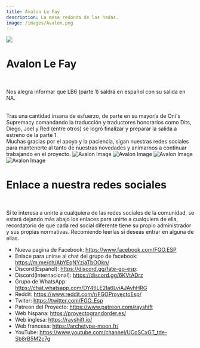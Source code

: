 ```yaml
---
title: Avalon Le Fay
description: La mesa redonda de las hadas.
image: /images/Avalon.png
---
```



<Image
  width={2688}
  height={1252}
  src="/images/avalon.webp"
  className="specialHero "
/>

<Container>

# Avalon Le Fay

<br />

Nos alegra informar que LB6 (parte 1) saldrá en español con su salida en NA.

<br />
Tras una cantidad insana de esfuerzo, de parte en su mayoría de Oni's Supremacy comandando
la traducción y traductores honorarios como Dits, Diego, Joel y Red (entre otros)
se logró finalizar y preparar la salida a estreno de la parte 1.

<br />
Muchas gracias por el apoyo y la paciencia, sigan nuestras redes sociales para mantenerte
al tanto de nuestras novedades y animarnos a continuar trabajando en el proyecto.
</Container>

<Carousel>
  <img
    className="panel pointer-events-none"
    src="/images/avalon/1.jpg"
    alt="Avalon Image"
  />
  <img
    className="panel pointer-events-none"
    src="/images/avalon/2.jpg"
    alt="Avalon Image"
  />
  <img
    className="panel pointer-events-none"
    src="/images/avalon/3.jpg"
    alt="Avalon Image"
  />
  <img
    className="panel pointer-events-none"
    src="/images/avalon/4.jpg"
    alt="Avalon Image"
  />
</Carousel>

<Container>
<br />

# Enlace a nuestra redes sociales

<br />

Sí te interesa a unirte a cualquiera de las redes sociales de la comunidad, se estará dejando más abajo los enlaces para unirte a cualquiera de ella, recordatorio de que cada red social diferente tiene su propio administrador y sus propias normativas. Recomiendo leerlas sí deseas entrar en alguna de ellas.

- Nueva pagina de Facebook: https://www.facebook.com/FGO.ESP
- Enlace para unirse al chat del grupo de facebook: https://m.me/ch/AbYEqNYziaTbOOkn/
- Discord(Español): https://discord.gg/fate-go-esp:
- Discord(Internacional): https://discord.gg/6KVtADrz
- Grupo de WhatsApp: https://chat.whatsapp.com/DY4tILE2Ia6LviAJAvhHRG
- Reddit: https://www.reddit.com/r/FGOProyectoEsp/
- Twiter: https://twitter.com/FGO_Esp
- Patreon del Proyecto: https://www.patreon.com/rayshift
- Web hispana: https://proyectograndorder.es/
- Web inglesa: https://rayshift.io/
- Web francesa: https://archetype-moon.fr/
- YouTube:
  https://www.youtube.com/channel/UCoSCxGT_tde-Sb8rB5M2c7g

<br />

<Comments
  category="Avalon Le Fae"
  categoryId="DIC_kwDOJDojyM4Clps4"
  position="top"
/>

</Container>

